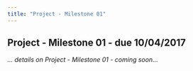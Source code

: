 ```yaml
---
title: "Project - Milestone 01"
---
```


## Project - Milestone 01 - due 10/04/2017

_... details on Project - Milestone 01 - coming soon..._
